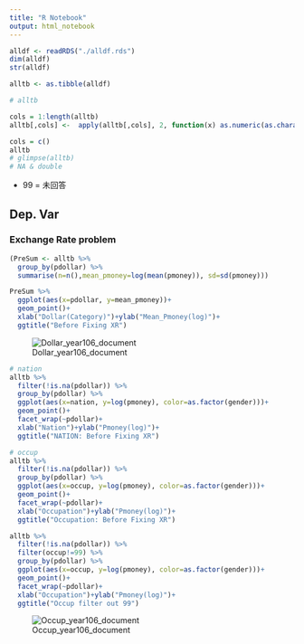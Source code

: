 ```yaml
---
title: "R Notebook"
output: html_notebook
---
```


```r
alldf <- readRDS("./alldf.rds")
dim(alldf)
str(alldf)

alltb <- as.tibble(alldf)

# alltb

cols = 1:length(alltb)
alltb[,cols] <-  apply(alltb[,cols], 2, function(x) as.numeric(as.character(x)))

cols = c()
alltb
# glimpse(alltb)
# NA & double
```

- 99 = 未回答

## Dep. Var
### Exchange Rate problem

```r
(PreSum <- alltb %>% 
  group_by(pdollar) %>% 
  summarise(n=n(),mean_pmoney=log(mean(pmoney)), sd=sd(pmoney)))

PreSum %>% 
  ggplot(aes(x=pdollar, y=mean_pmoney))+
  geom_point()+
  xlab("Dollar(Category)")+ylab("Mean_Pmoney(log)")+
  ggtitle("Before Fixing XR")
```
![Dollar_year106_document](./img/DollarNNation.PNG)

```r
# nation
alltb %>% 
  filter(!is.na(pdollar)) %>% 
  group_by(pdollar) %>% 
  ggplot(aes(x=nation, y=log(pmoney), color=as.factor(gender)))+
  geom_point()+
  facet_wrap(~pdollar)+
  xlab("Nation")+ylab("Pmoney(log)")+
  ggtitle("NATION: Before Fixing XR")

# occup
alltb %>% 
  filter(!is.na(pdollar)) %>% 
  group_by(pdollar) %>% 
  ggplot(aes(x=occup, y=log(pmoney), color=as.factor(gender)))+
  geom_point()+
  facet_wrap(~pdollar)+
  xlab("Occupation")+ylab("Pmoney(log)")+
  ggtitle("Occupation: Before Fixing XR")

alltb %>% 
  filter(!is.na(pdollar)) %>% 
  filter(occup!=99) %>%
  group_by(pdollar) %>% 
  ggplot(aes(x=occup, y=log(pmoney), color=as.factor(gender)))+
  geom_point()+
  facet_wrap(~pdollar)+
  xlab("Occupation")+ylab("Pmoney(log)")+
  ggtitle("Occup filter out 99")
```
![Occup_year106_document](./img/Profile.PNG)


```r

```

